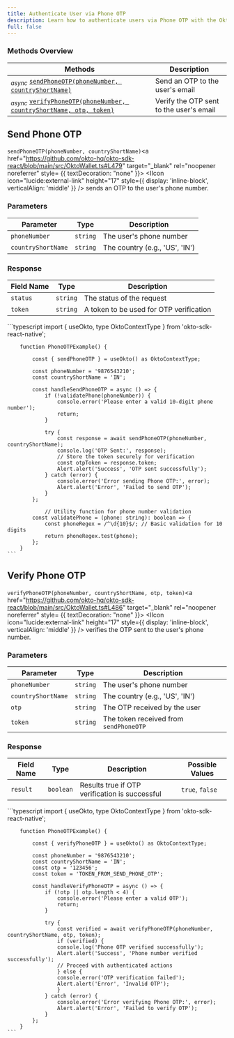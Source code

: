 ```yaml
---
title: Authenticate User via Phone OTP
description: Learn how to authenticate users via Phone OTP with the Okto SDK.
full: false
---
```




### Methods Overview

| Methods                                                                         | Description              |                 
|---------------------------------------------------------------------------------|---------------------------------|
| <sub><i>async</i></sub> [`sendPhoneOTP(phoneNumber, countryShortName)`](#send-phone-otp)                | Send an OTP to the user's email  |
| <sub><i>async</i></sub> [`verifyPhoneOTP(phoneNumber, countryShortName, otp, token)`](#verify-phone-otp)| Verify the OTP sent to the user's email|

<div className="method-box">

## Send Phone OTP

`sendPhoneOTP(phoneNumber, countryShortName)`<a href="https://github.com/okto-hq/okto-sdk-react/blob/main/src/OktoWallet.ts#L479" target="_blank" rel="noopener noreferrer" style= {{ textDecoration: "none" }}> <IIcon icon="lucide:external-link" height="17" style={{ display: 'inline-block', verticalAlign: 'middle' }} /></a>  sends an OTP to the user's phone number.

### Parameters

| Parameter          | Type          | Description                     |
|--------------------|---------------|---------------------------------|
| `phoneNumber`      | `string`      | The user's phone number         |
| `countryShortName` | `string`      | The country (e.g., 'US', 'IN')  |

### Response

<Callout title="Success Response">

| Field Name | Type          | Description                            | 
|------------|---------------|----------------------------------------|
| `status`   | `string`      | The status of the request              |
| `token`    | `string`      | A token to be used for OTP verification|

</Callout>

<Accordions>
<Accordion title="Example">
<Tabs items={['Typescript']}>
  <Tab value="Typescript">
    ```typescript
        import { useOkto, type OktoContextType } from 'okto-sdk-react-native';

        function PhoneOTPExample() {

            const { sendPhoneOTP } = useOkto() as OktoContextType;

            const phoneNumber = '9876543210';
            const countryShortName = 'IN';
            
            const handleSendPhoneOTP = async () => {
                if (!validatePhone(phoneNumber)) {
                    console.error('Please enter a valid 10-digit phone number');
                    return;
                }
                
                try {
                    const response = await sendPhoneOTP(phoneNumber, countryShortName);
                    console.log('OTP Sent:', response);
                    // Store the token securely for verification
                    const otpToken = response.token;
                    Alert.alert('Success', 'OTP sent successfully');
                } catch (error) {
                    console.error('Error sending Phone OTP:', error);
                    Alert.alert('Error', 'Failed to send OTP');
                }
            };
                
                // Utility function for phone number validation
            const validatePhone = (phone: string): boolean => {
                const phoneRegex = /^\d{10}$/; // Basic validation for 10 digits
                return phoneRegex.test(phone);
            };
        }
    ```
  </Tab>
</Tabs>
</Accordion>
</Accordions>

</div>

<div className="method-box">

## Verify Phone OTP

`verifyPhoneOTP(phoneNumber, countryShortName, otp, token)`<a href="https://github.com/okto-hq/okto-sdk-react/blob/main/src/OktoWallet.ts#L486" target="_blank" rel="noopener noreferrer" style= {{ textDecoration: "none" }}> <IIcon icon="lucide:external-link" height="17" style={{ display: 'inline-block', verticalAlign: 'middle' }} /></a> verifies the OTP sent to the user's phone number.

### Parameters

| Parameter          | Type          | Description                            |
|--------------------|---------------|----------------------------------------|
| `phoneNumber`      | `string`      | The user's phone number                |
| `countryShortName` | `string`      | The country (e.g., 'US', 'IN')         |
| `otp`              | `string`      | The OTP received by the user           |
| `token`            | `string`      | The token received from `sendPhoneOTP` |

### Response

<Callout title="Success Response">

| Field Name | Type          | Description                                    | Possible Values |
|------------|---------------|------------------------------------------------|-----------------|
| `result`   | `boolean`     | Results true if OTP verification is successful | `true`, `false` |

</Callout>

<Accordions>
<Accordion title="Example">
<Tabs items={['Typescript']}>
  <Tab value="Typescript">
    ```typescript
        import { useOkto, type OktoContextType } from 'okto-sdk-react-native';

        function PhoneOTPExample() {

            const { verifyPhoneOTP } = useOkto() as OktoContextType;

            const phoneNumber = '9876543210';
            const countryShortName = 'IN';
            const otp = '123456';
            const token = 'TOKEN_FROM_SEND_PHONE_OTP';
            
            const handleVerifyPhoneOTP = async () => {
                if (!otp || otp.length < 4) {
                    console.error('Please enter a valid OTP');
                    return;
                }
                
                try {
                    const verified = await verifyPhoneOTP(phoneNumber, countryShortName, otp, token);
                    if (verified) {
                    console.log('Phone OTP verified successfully');
                    Alert.alert('Success', 'Phone number verified successfully');
                    // Proceed with authenticated actions
                    } else {
                    console.error('OTP verification failed');
                    Alert.alert('Error', 'Invalid OTP');
                    }
                } catch (error) {
                    console.error('Error verifying Phone OTP:', error);
                    Alert.alert('Error', 'Failed to verify OTP');
                }
            };
        }
    ```
  </Tab>
</Tabs>
</Accordion>
</Accordions>

</div>
